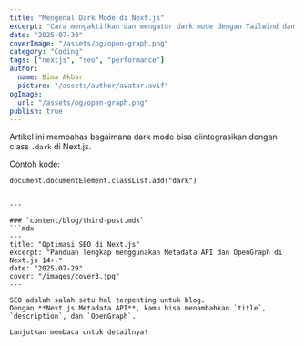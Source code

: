 ---
title: "Mengenal Dark Mode di Next.js"
excerpt: "Cara mengaktifkan dan mengatur dark mode dengan Tailwind dan Next.js."
date: "2025-07-30"
coverImage: "/assets/og/open-graph.png"
category: "Coding"
tags: ["nextjs", "seo", "performance"]
author:
  name: Bima Akbar
  picture: "/assets/author/avatar.avif"
ogImage:
  url: "/assets/og/open-graph.png"
publish: true
---

Artikel ini membahas bagaimana dark mode bisa diintegrasikan dengan class `.dark` di Next.js.  

Contoh kode:  

```tsx
document.documentElement.classList.add("dark")


---

### `content/blog/third-post.mdx`
```mdx
---
title: "Optimasi SEO di Next.js"
excerpt: "Panduan lengkap menggunakan Metadata API dan OpenGraph di Next.js 14+."
date: "2025-07-29"
cover: "/images/cover3.jpg"
---

SEO adalah salah satu hal terpenting untuk blog.  
Dengan **Next.js Metadata API**, kamu bisa menambahkan `title`, `description`, dan `OpenGraph`.  

Lanjutkan membaca untuk detailnya!